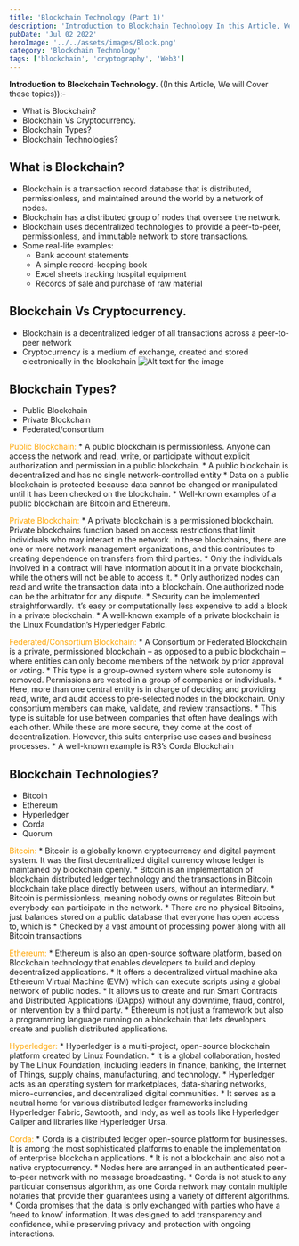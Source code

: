 ```yaml
---
title: 'Blockchain Technology (Part 1)'
description: 'Introduction to Blockchain Technology In this Article, We will Cover these topics:-'
pubDate: 'Jul 02 2022'
heroImage: '../../assets/images/Block.png'
category: 'Blockchain Technology'
tags: ['blockchain', 'cryptography', 'Web3']
---
```


**Introduction to Blockchain Technology.** ((In this Article, We will Cover these topics)):-
- What is Blockchain? 
- Blockchain Vs Cryptocurrency.
- Blockchain Types?
- Blockchain Technologies?


## What is Blockchain?
- Blockchain is a transaction record database that is distributed, permissionless, and maintained around the world by a network of nodes.
- Blockchain has a distributed group of nodes that oversee the network.
- Blockchain uses decentralized technologies to provide a peer-to-peer, permissionless, and immutable network to store transactions.
- Some real-life examples:
	 * Bank account statements
	 * A simple record-keeping book
	 * Excel sheets tracking hospital equipment
	 * Records of sale and purchase of raw material

## Blockchain Vs Cryptocurrency.
- Blockchain is a decentralized ledger of all transactions across a peer-to-peer network
- Cryptocurrency is a medium of exchange, created and stored electronically in the blockchain
	![Alt text for the image](../../assets/images/BCtablepart1.png)


## Blockchain Types?
- Public Blockchain
- Private Blockchain
- Federated/consortium

<span style="color:orange;">Public Blockchain:</span> 
	* A public blockchain is permissionless. Anyone can access the network and read, write, or participate without explicit authorization and permission in 
	  a public blockchain.
	* A public blockchain is decentralized and has no single network-controlled entity
	* Data on a public blockchain is protected because data cannot be changed or manipulated until it has been checked on the blockchain.
	* Well-known examples of a public blockchain are Bitcoin and Ethereum.


<span style="color: orange;">Private Blockchain:</span> 
	* A private blockchain is a permissioned blockchain. Private blockchains function based on access restrictions that limit individuals who may interact 
	in the network. In these blockchains, there are one or more network management organizations, and this contributes to creating dependence on 
	transfers from third parties.
	* Only the individuals involved in a contract will have information about it in a private blockchain, while the others will not be able to access it.
	* Only authorized nodes can read and write the transaction data into a blockchain. One authorized node can be the arbitrator for any dispute.
	* Security can be implemented straightforwardly. It’s easy or computationally less expensive to add a block in a private blockchain.
	* A well-known example of a private blockchain is the Linux Foundation’s Hyperledger Fabric.
	
<span style="color:orange;">Federated/Consortium Blockchain:</span> 
	* A Consortium or Federated Blockchain is a private, permissioned blockchain – as opposed to a public blockchain – where entities can only become members 	of the network by prior approval or voting.
	* This type is a group-owned system where sole autonomy is removed. Permissions are vested in a group of companies or individuals.
	* Here, more than one central entity is in charge of deciding and providing read, write, and audit access to pre-selected nodes in the blockchain. 
	Only consortium members can make, validate, and review transactions.
	* This type is suitable for use between companies that often have dealings with each other. While these are more secure, they come at the cost 
	of decentralization. However, this suits enterprise use cases and business processes.
	* A well-known example is R3’s Corda Blockchain

## Blockchain Technologies?
- Bitcoin  
- Ethereum  
- Hyperledger  
- Corda  
- Quorum 

<span style="color:orange;"> Bitcoin:</span> 
	* Bitcoin is a globally known cryptocurrency and digital payment system. It was the first decentralized digital currency whose ledger is maintained 
          by blockchain openly. 
	* Bitcoin is an implementation of blockchain distributed ledger technology and the transactions in Bitcoin blockchain take place directly between users, 	  without an intermediary. 
	* Bitcoin is permissionless, meaning nobody owns or regulates Bitcoin but everybody can participate in the network. 
	* There are no physical Bitcoins, just balances stored on a public database that everyone has open access to, which is 
	* Checked by a vast amount of processing power along with all Bitcoin transactions 

<span style="color:orange;"> Ethereum:</span> 
	* Ethereum is also an open-source software platform, based on Blockchain technology that enables developers to build and deploy 
	   decentralized applications. 
	* It offers a decentralized virtual machine aka Ethereum Virtual Machine (EVM) which can execute scripts using a global network of public nodes. 
	* It allows us to create and run Smart Contracts and Distributed Applications (DApps) without any downtime, fraud, control, or intervention by a 
	  third party. 
	* Ethereum is not just a framework but also a programming language running on a blockchain that lets developers create and publish 
	  distributed applications. 

<span style="color:orange;"> Hyperledger: </span>
	* Hyperledger is a multi-project, open-source blockchain platform created by Linux Foundation. 
	* It is a global collaboration, hosted by The Linux Foundation, including leaders in finance, banking, the Internet of Things, supply chains, 			  manufacturing, and technology. 
	* Hyperledger acts as an operating system for marketplaces, data-sharing networks, micro-currencies, and decentralized digital communities. 
	* It serves as a neutral home for various distributed ledger frameworks including Hyperledger Fabric, Sawtooth, and Indy, as well as tools like 		  Hyperledger Caliper and libraries like Hyperledger Ursa. 

<span style="color:orange;">Corda: </span> 
	* Corda is a distributed ledger open-source platform for businesses. It is among the most sophisticated platforms to enable the implementation 
	  of enterprise blockchain applications. 
 	* It is not a blockchain and also not a native cryptocurrency. 
 	* Nodes here are arranged in an authenticated peer-to-peer network with no message broadcasting. 
 	* Corda is not stuck to any particular consensus algorithm, as one Corda network may contain multiple notaries that provide their guarantees using 
          a variety of different algorithms. 
	* Corda promises that the data is only exchanged with parties who have a ‘need to know’ information. It was designed to add transparency and confidence, 	  while preserving privacy and protection with ongoing interactions. 
